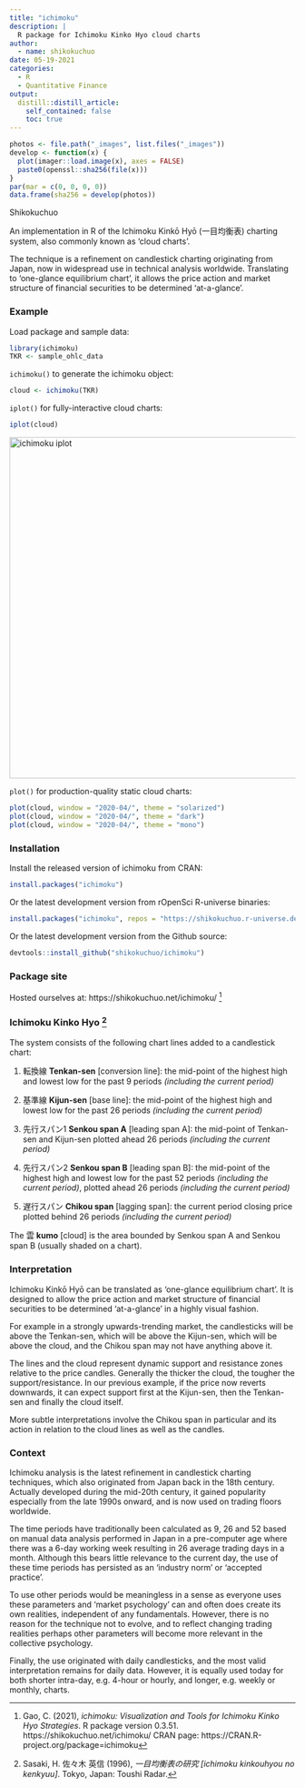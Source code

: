 ```yaml
---
title: "ichimoku"
description: |
  R package for Ichimoku Kinko Hyo cloud charts
author:
  - name: shikokuchuo
date: 05-19-2021
categories:
  - R
  - Quantitative Finance
output:
  distill::distill_article:
    self_contained: false
    toc: true
---
```


```r

photos <- file.path("_images", list.files("_images"))
develop <- function(x) {
  plot(imager::load.image(x), axes = FALSE)
  paste0(openssl::sha256(file(x)))
}
par(mar = c(0, 0, 0, 0))
data.frame(sha256 = develop(photos))

```
<aside> Shikokuchuo </aside>

An implementation in R of the Ichimoku Kinkō Hyō (一目均衡表) charting system, also commonly known as 'cloud charts'.

The technique is a refinement on candlestick charting originating from Japan, now in widespread use in technical analysis worldwide. Translating to 'one-glance equilibrium chart', it allows the price action and market structure of financial securities to be determined 'at-a-glance'.

### Example

Load package and sample data:

```r
library(ichimoku)
TKR <- sample_ohlc_data
```

`ichimoku()` to generate the ichimoku object:

```r
cloud <- ichimoku(TKR)
```

`iplot()` for fully-interactive cloud charts:

```r
iplot(cloud)
```
<img alt = "ichimoku iplot" src="img/iplot.png" width="700" height="600" />

`plot()` for production-quality static cloud charts:

```r
plot(cloud, window = "2020-04/", theme = "solarized")
plot(cloud, window = "2020-04/", theme = "dark")
plot(cloud, window = "2020-04/", theme = "mono")
```

### Installation

Install the released version of ichimoku from CRAN:

``` r
install.packages("ichimoku")
```

Or the latest development version from rOpenSci R-universe binaries:

``` r
install.packages("ichimoku", repos = "https://shikokuchuo.r-universe.dev")
```

Or the latest development version from the Github source:

``` r
devtools::install_github("shikokuchuo/ichimoku")
```

### Package site

Hosted ourselves at: https://shikokuchuo.net/ichimoku/
^[Gao, C. (2021), *ichimoku: Visualization and Tools for Ichimoku Kinko Hyo Strategies*. R package version 0.3.51. https://shikokuchuo.net/ichimoku/ CRAN page: https://CRAN.R-project.org/package=ichimoku]

### Ichimoku Kinko Hyo ^[Sasaki, H. 佐々木 英信 (1996), *一目均衡表の研究 [ichimoku kinkouhyou no kenkyuu]*. Tokyo, Japan: Toushi Radar.]

The system consists of the following chart lines added to a candlestick chart:

1. 転換線 **Tenkan-sen** [conversion line]: the mid-point of the highest high and lowest low for the past 9 periods *(including the current period)*

2. 基準線 **Kijun-sen** [base line]: the mid-point of the highest high and lowest low for the past 26 periods *(including the current period)*

3. 先行スパン1 **Senkou span A** [leading span A]: the mid-point of Tenkan-sen and Kijun-sen plotted ahead 26 periods *(including the current period)*

4. 先行スパン2 **Senkou span B** [leading span B]: the mid-point of the highest high and lowest low for the past 52 periods *(including the current period)*, plotted ahead 26 periods *(including the current period)*

5. 遅行スパン **Chikou span** [lagging span]: the current period closing price plotted behind 26 periods *(including the current period)*

The 雲 **kumo** [cloud] is the area bounded by Senkou span A and Senkou span B (usually shaded on a chart).

### Interpretation

Ichimoku Kinkō Hyō can be translated as ‘one-glance equilibrium chart’. It is designed to allow the price action and market structure of financial securities to be determined ‘at-a-glance’ in a highly visual fashion.

For example in a strongly upwards-trending market, the candlesticks will be above the Tenkan-sen, which will be above the Kijun-sen, which will be above the cloud, and the Chikou span may not have anything above it.

The lines and the cloud represent dynamic support and resistance zones relative to the price candles. Generally the thicker the cloud, the tougher the support/resistance. In our previous example, if the price now reverts downwards, it can expect support first at the Kijun-sen, then the Tenkan-sen and finally the cloud itself.

More subtle interpretations involve the Chikou span in particular and its action in relation to the cloud lines as well as the candles.

### Context

Ichimoku analysis is the latest refinement in candlestick charting techniques, which also originated from Japan back in the 18th century. Actually developed during the mid-20th century, it gained popularity especially from the late 1990s onward, and is now used on trading floors worldwide.

The time periods have traditionally been calculated as 9, 26 and 52 based on manual data analysis performed in Japan in a pre-computer age where there was a 6-day working week resulting in 26 average trading days in a month. Although this bears little relevance to the current day, the use of these time periods has persisted as an ‘industry norm’ or ‘accepted practice’.

To use other periods would be meaningless in a sense as everyone uses these parameters and ‘market psychology’ can and often does create its own realities, independent of any fundamentals. However, there is no reason for the technique not to evolve, and to reflect changing trading realities perhaps other parameters will become more relevant in the collective psychology.

Finally, the use originated with daily candlesticks, and the most valid interpretation remains for daily data. However, it is equally used today for both shorter intra-day, e.g. 4-hour or hourly, and longer, e.g. weekly or monthly, charts.

